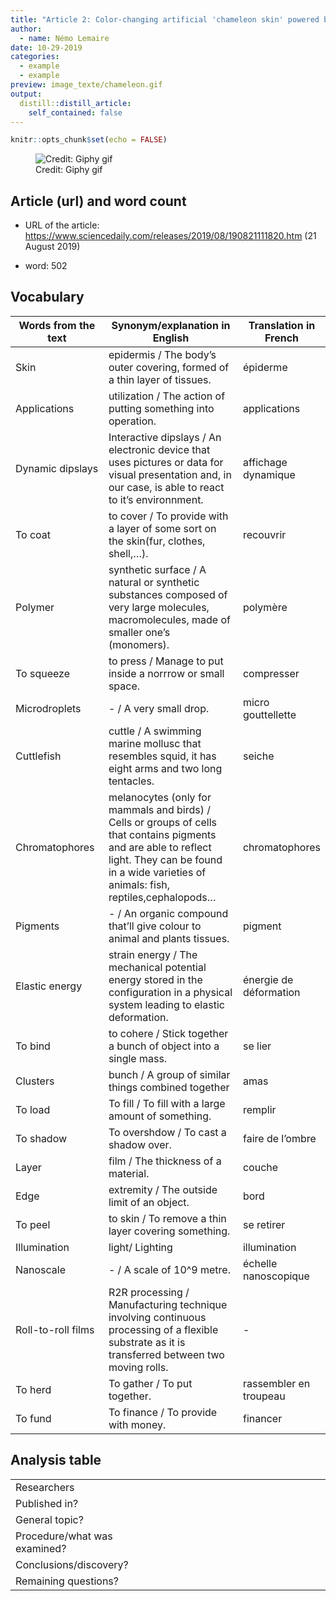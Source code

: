 ```yaml
---
title: "Article 2: Color-changing artificial 'chameleon skin' powered by nanomachines"
author:
  - name: Némo Lemaire
date: 10-29-2019
categories:
  - example
  - example
preview: image_texte/chameleon.gif
output:
  distill::distill_article:
    self_contained: false
---
```


```r
knitr::opts_chunk$set(echo = FALSE)
```

![Credit: Giphy gif](image_texte/chameleon.gif)

## Article (url) and word count

* URL of the article: <https://www.sciencedaily.com/releases/2019/08/190821111820.htm> (21 August 2019)

* word: 502

## Vocabulary 

| Words from the text | Synonym/explanation in English | Translation in French|
| ------------------- | ------------------------------ |------------|
| Skin | epidermis / The body's outer covering, formed of a thin layer of tissues. | épiderme |
| Applications | utilization / The action of putting something into operation. | applications |
| Dynamic dipslays | Interactive dipslays / An electronic device that uses pictures or data for visual presentation and, in our case, is able to react to it's environnment. | affichage dynamique |
| To coat | to cover / To provide with a layer of some sort on the skin(fur, clothes, shell,...). | recouvrir |
| Polymer | synthetic surface / A natural or synthetic substances composed of very large molecules, macromolecules, made of smaller one's (monomers). | polymère |
| To squeeze | to press / Manage to put inside a norrrow or small space. | compresser|
| Microdroplets | - / A very small drop. | micro gouttellette |
| Cuttlefish | cuttle / A swimming marine mollusc that resembles squid, it has eight arms and two long tentacles.  | seiche |
| Chromatophores | melanocytes (only for mammals and birds) / Cells or groups of cells that contains pigments and are able to reflect light. They can be found in a wide varieties  of animals: fish, reptiles,cephalopods... | chromatophores |
| Pigments | - / An organic compound that'll give colour to animal and plants tissues. | pigment |
| Elastic energy | strain energy / The mechanical potential energy stored in the configuration in a physical system leading to elastic deformation. | énergie de déformation |
| To bind | to cohere / Stick together a bunch of object into a single mass. | se lier |
| Clusters | bunch / A group of similar things combined together | amas |
| To load | To fill / To fill with a large amount of something. | remplir |
| To shadow | To overshdow / To cast a shadow over. | faire de l'ombre |
| Layer | film / The thickness of a material. | couche |
| Edge | extremity / The outside limit of an object. | bord |
| To peel | to skin / To remove a thin layer covering something. | se retirer |
| Illumination | light/ Lighting | illumination |
| Nanoscale | - / A scale of 10^9 metre. | échelle nanoscopique |
| Roll-to-roll films | R2R processing / Manufacturing technique involving continuous processing of a flexible substrate as it is transferred between two moving rolls. | - |
| To herd | To gather / To put together. | rassembler en troupeau |
| To fund | To finance /  To provide with money. | financer |

## Analysis table 

|                              |                                                                     |
| ---------------------------- | ------------------------------------------------------------------- |
| Researchers                  |    |
| Published in?                |    |
| General topic?               |    |
| Procedure/what was examined? |    |
| Conclusions/discovery?       |    |
| Remaining questions?         |    |
